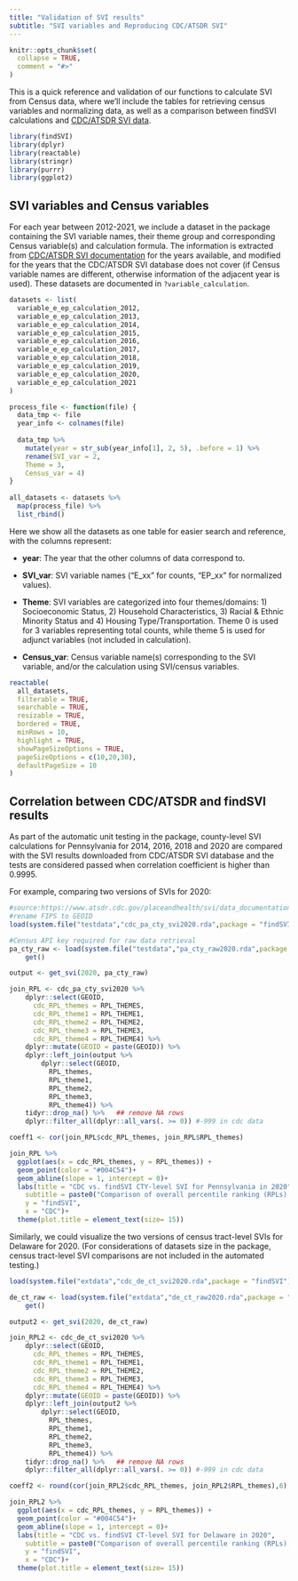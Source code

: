 ```yaml
---
title: "Validation of SVI results"
subtitle: "SVI variables and Reproducing CDC/ATSDR SVI"
---
```


```r
knitr::opts_chunk$set(
  collapse = TRUE,
  comment = "#>"
)
```

This is a quick reference and validation of our functions to calculate SVI from Census data, where we'll include the tables for retrieving census variables and normalizing data, as well as a comparison between findSVI calculations and [CDC/ATSDR SVI data](https://www.atsdr.cdc.gov/placeandhealth/svi/data_documentation_download.html).

```r
library(findSVI)
library(dplyr)
library(reactable)
library(stringr)
library(purrr)
library(ggplot2)
```

## SVI variables and Census variables

For each year between 2012-2021, we include a dataset in the package containing the SVI variable names, their theme group and corresponding Census variable(s) and calculation formula. The information is extracted from [CDC/ATSDR SVI documentation](https://www.atsdr.cdc.gov/placeandhealth/svi/data_documentation_download.html) for the years available, and modified for the years that the CDC/ATSDR SVI database does not cover (if Census variable names are different, otherwise information of the adjacent year is used). These datasets are documented in `?variable_calculation`.

```r
datasets <- list( 
  variable_e_ep_calculation_2012,
  variable_e_ep_calculation_2013,
  variable_e_ep_calculation_2014,
  variable_e_ep_calculation_2015,
  variable_e_ep_calculation_2016,
  variable_e_ep_calculation_2017,
  variable_e_ep_calculation_2018, 
  variable_e_ep_calculation_2019,
  variable_e_ep_calculation_2020,
  variable_e_ep_calculation_2021
)

process_file <- function(file) {
  data_tmp <- file
  year_info <- colnames(file)
  
  data_tmp %>% 
    mutate(year = str_sub(year_info[1], 2, 5), .before = 1) %>% 
    rename(SVI_var = 2,
    Theme = 3,
    Census_var = 4) 
}
  
all_datasets <- datasets %>% 
  map(process_file) %>% 
  list_rbind()

```

Here we show all the datasets as one table for easier search and reference, with the columns represent:

-   **year**: The year that the other columns of data correspond to.

-   **SVI_var**: SVI variable names ("E_xx" for counts, "EP_xx" for normalized values).

-   **Theme**: SVI variables are categorized into four themes/domains: 1) Socioeconomic Status, 2) Household Characteristics, 3) Racial & Ethnic Minority Status and 4) Housing Type/Transportation. Theme 0 is used for 3 variables representing total counts, while theme 5 is used for adjunct variables (not included in calculation).

-   **Census_var**: Census variable name(s) corresponding to the SVI variable, and/or the calculation using SVI/census variables.

```r
reactable(
  all_datasets,
  filterable = TRUE,
  searchable = TRUE,
  resizable = TRUE,
  bordered = TRUE,
  minRows = 10,
  highlight = TRUE,
  showPageSizeOptions = TRUE,
  pageSizeOptions = c(10,20,30),
  defaultPageSize = 10
)
```

## Correlation between CDC/ATSDR and findSVI results

As part of the automatic unit testing in the package, county-level SVI calculations for Pennsylvania for 2014, 2016, 2018 and 2020 are compared with the SVI results downloaded from CDC/ATSDR SVI database and the tests are considered passed when correlation coefficient is higher than 0.9995.

For example, comparing two versions of SVIs for 2020:

```r
#source:https://www.atsdr.cdc.gov/placeandhealth/svi/data_documentation_download.html
#rename FIPS to GEOID
load(system.file("testdata","cdc_pa_cty_svi2020.rda",package = "findSVI"))

#Census API key required for raw data retrieval
pa_cty_raw <- load(system.file("testdata","pa_cty_raw2020.rda",package = "findSVI")) %>%
    get()

output <- get_svi(2020, pa_cty_raw)

join_RPL <- cdc_pa_cty_svi2020 %>%
    dplyr::select(GEOID,
      cdc_RPL_themes = RPL_THEMES,
      cdc_RPL_theme1 = RPL_THEME1,
      cdc_RPL_theme2 = RPL_THEME2,
      cdc_RPL_theme3 = RPL_THEME3,
      cdc_RPL_theme4 = RPL_THEME4) %>%
    dplyr::mutate(GEOID = paste(GEOID)) %>%
    dplyr::left_join(output %>%
        dplyr::select(GEOID,
          RPL_themes,
          RPL_theme1,
          RPL_theme2,
          RPL_theme3,
          RPL_theme4)) %>%
    tidyr::drop_na() %>%   ## remove NA rows
    dplyr::filter_all(dplyr::all_vars(. >= 0)) #-999 in cdc data

coeff1 <- cor(join_RPL$cdc_RPL_themes, join_RPL$RPL_themes)

join_RPL %>% 
  ggplot(aes(x = cdc_RPL_themes, y = RPL_themes)) +
  geom_point(color = "#004C54")+
  geom_abline(slope = 1, intercept = 0)+
  labs(title = "CDC vs. findSVI CTY-level SVI for Pennsylvania in 2020",
    subtitle = paste0("Comparison of overall percentile ranking (RPLs), correlation coefficient = ", coeff1),
    y = "findSVI",
    x = "CDC")+
  theme(plot.title = element_text(size= 15))

```

Similarly, we could visualize the two versions of census tract-level SVIs for Delaware for 2020. (For considerations of datasets size in the package, census tract-level SVI comparisons are not included in the automated testing.)

```r
load(system.file("extdata","cdc_de_ct_svi2020.rda",package = "findSVI"))

de_ct_raw <- load(system.file("extdata","de_ct_raw2020.rda",package = "findSVI")) %>%
    get()

output2 <- get_svi(2020, de_ct_raw)

join_RPL2 <- cdc_de_ct_svi2020 %>%
    dplyr::select(GEOID,
      cdc_RPL_themes = RPL_THEMES,
      cdc_RPL_theme1 = RPL_THEME1,
      cdc_RPL_theme2 = RPL_THEME2,
      cdc_RPL_theme3 = RPL_THEME3,
      cdc_RPL_theme4 = RPL_THEME4) %>%
    dplyr::mutate(GEOID = paste(GEOID)) %>%
    dplyr::left_join(output2 %>%
        dplyr::select(GEOID,
          RPL_themes,
          RPL_theme1,
          RPL_theme2,
          RPL_theme3,
          RPL_theme4)) %>%
    tidyr::drop_na() %>%   ## remove NA rows
    dplyr::filter_all(dplyr::all_vars(. >= 0)) #-999 in cdc data

coeff2 <- round(cor(join_RPL2$cdc_RPL_themes, join_RPL2$RPL_themes),6)

join_RPL2 %>% 
  ggplot(aes(x = cdc_RPL_themes, y = RPL_themes)) +
  geom_point(color = "#004C54")+
  geom_abline(slope = 1, intercept = 0)+
  labs(title = "CDC vs. findSVI CT-level SVI for Delaware in 2020",
    subtitle = paste0("Comparison of overall percentile ranking (RPLs), correlation coefficient = ", coeff2),
    y = "findSVI",
    x = "CDC")+
  theme(plot.title = element_text(size= 15))


```

